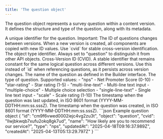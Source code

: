 ```yaml
---
title: 'The question object'
---
```


The question object represents a survey question within a content version. It defines the structure and type of the question, along with its metadata.

<ResponseField name="id" type="string">
  A unique identifier for the question. Important: The ID of questions changes between versions. When a new version is created, all components are copied with new ID values. Use `cvid` for stable cross-version identification.
</ResponseField>

<ResponseField name="object" type="string">
  The object type identifier. Always set to "question" to distinguish it from other API objects.
</ResponseField>

<ResponseField name="cvid" type="string">
  Cross-Version ID (CVID). A stable identifier that remains constant for the same logical question across different versions. Use this instead of `id` when referencing questions, as it persists across version changes.
</ResponseField>

<ResponseField name="name" type="string">
  The name of the question as defined in the Builder interface.
</ResponseField>

<ResponseField name="type" type="string">
  The type of question. Supported values:
  - "nps" - Net Promoter Score (0-10)
  - "star-rating" - Star rating (1-5)
  - "multi-line-text" - Multi-line text input
  - "multiple-choice" - Multiple choice selection
  - "single-line-text" - Single line text input
  - "scale" - Scale rating (1-10)
</ResponseField>

<ResponseField name="updatedAt" type="string">
  The timestamp when the question was last updated, in ISO 8601 format (YYYY-MM-DDTHH:mm:ss.sssZ).
</ResponseField>

<ResponseField name="createdAt" type="string">
  The timestamp when the question was created, in ISO 8601 format (YYYY-MM-DDTHH:mm:ss.sssZ).
</ResponseField>

<ResponseExample>
  ```json Example question object
  {
    "id": "cm9f6vwed0002iejc4vg2zu3t",
    "object": "question",
    "cvid": "llwjbkwqb7xufu2okq8gk7ud",
    "name": "How likely are you to recommend our service?",
    "type": "nps",
    "updatedAt": "2025-04-18T09:16:37.989Z",
    "createdAt": "2025-04-13T05:13:29.797Z"
  }
  ```
</ResponseExample>